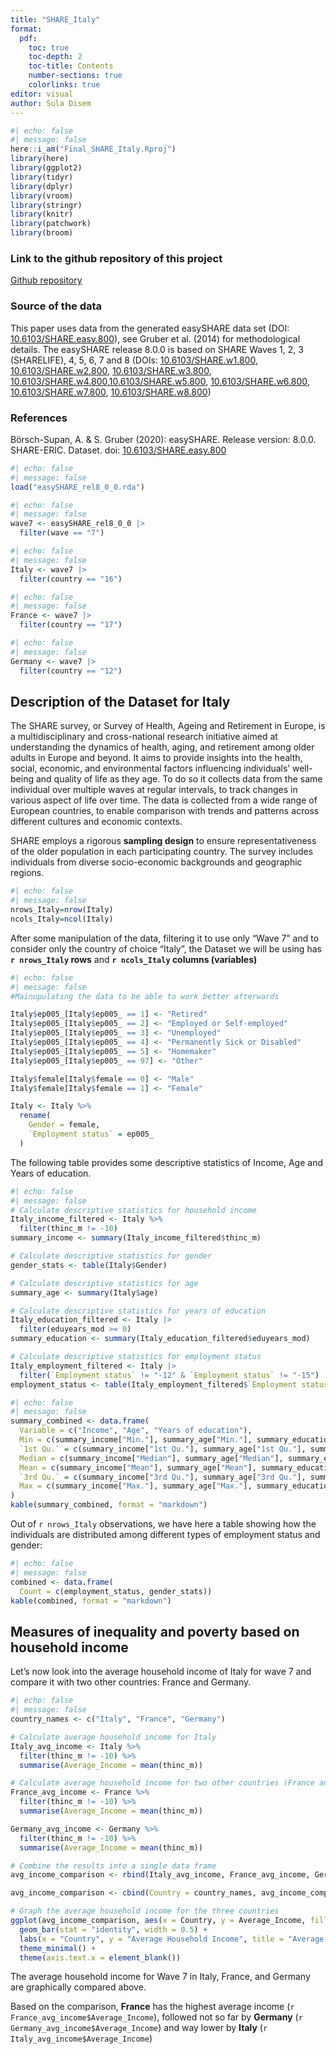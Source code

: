 ```yaml
---
title: "SHARE_Italy"
format:
  pdf:
    toc: true
    toc-depth: 2
    toc-title: Contents
    number-sections: true
    colorlinks: true
editor: visual
author: Sula Disem
---
```


```r
#| echo: false
#| message: false
here::i_am("Final_SHARE_Italy.Rproj")
library(here)
library(ggplot2)
library(tidyr)
library(dplyr)
library(vroom)
library(stringr)
library(knitr)
library(patchwork)
library(broom)
```

### Link to the github repository of this project {.appendix}

[Github repository](https://github.com/suladi23/measurement_issues_SHARE_Italy)

### Source of the data {.appendix}
This paper uses data from the generated easySHARE data set (DOI: [10.6103/SHARE.easy.800](https://share-eric.eu/data/data-set-details/easyshare)), see Gruber et al. (2014) for methodological details. The easySHARE release 8.0.0 is based on SHARE Waves 1, 2, 3 (SHARELIFE), 4, 5, 6, 7 and 8 (DOIs: [10.6103/SHARE.w1.800](http://dx.doi.org/10.6103/SHARE.w1.800), [10.6103/SHARE.w2.800](http://dx.doi.org/10.6103/SHARE.w2.800), [10.6103/SHARE.w3.800](http://dx.doi.org/10.6103/SHARE.w3.800), [10.6103/SHARE.w4.800](http://dx.doi.org/10.6103/SHARE.w4.800),[10.6103/SHARE.w5.800](http://dx.doi.org/10.6103/SHARE.w5.800), [10.6103/SHARE.w6.800](http://dx.doi.org/10.6103/SHARE.w6.800), [10.6103/SHARE.w7.800](http://dx.doi.org/10.6103/SHARE.w7.800), [10.6103/SHARE.w8.800](http://dx.doi.org/10.6103/SHARE.w8.800))

### References {.appendix}
Börsch-Supan, A. & S. Gruber (2020): easySHARE. Release version: 8.0.0. SHARE-ERIC. Dataset. doi: [10.6103/SHARE.easy.800](http://dx.doi.org/10.6103/SHARE.easy.800)


```r
#| echo: false
#| message: false
load("easySHARE_rel8_0_0.rda")
```

```r
#| echo: false
#| message: false
wave7 <- easySHARE_rel8_0_0 |>
  filter(wave == "7")
```

```r
#| echo: false
#| message: false
Italy <- wave7 |>
  filter(country == "16")
```

```r
#| echo: false
#| message: false
France <- wave7 |>
  filter(country == "17")
```

```r
#| echo: false
#| message: false
Germany <- wave7 |>
  filter(country == "12")
```


## Description of the Dataset for Italy

The SHARE survey, or Survey of Health, Ageing and Retirement in Europe, is a multidisciplinary and cross-national research initiative aimed at understanding the dynamics of health, aging, and retirement among older adults in Europe and beyond.
It aims to provide insights into the health, social, economic, and environmental factors influencing individuals' well-being and quality of life as they age.
To do so it collects data from the same individual over multiple waves at regular intervals, to track changes in various aspect of life over time. The data is collected from a wide range of European countries, to enable comparison with trends and patterns across different cultures and economic contexts.

SHARE employs a rigorous **sampling design** to ensure representativeness of the older population in each participating country. The survey includes individuals from diverse socio-economic backgrounds and geographic regions.

```r
#| echo: false
#| message: false
nrows_Italy=nrow(Italy)
ncols_Italy=ncol(Italy)
```

After some manipulation of the data, filtering it to use only "Wave 7" and to consider only the country of choice "Italy", the Dataset we will be using has **`r nrows_Italy` rows** and **`r ncols_Italy` columns (variables)**


```r
#| echo: false
#| message: false
#Mainupulating the data to be able to work better afterwards

Italy$ep005_[Italy$ep005_ == 1] <- "Retired"
Italy$ep005_[Italy$ep005_ == 2] <- "Employed or Self-employed"
Italy$ep005_[Italy$ep005_ == 3] <- "Unemployed"
Italy$ep005_[Italy$ep005_ == 4] <- "Permanently Sick or Disabled"
Italy$ep005_[Italy$ep005_ == 5] <- "Homemaker"
Italy$ep005_[Italy$ep005_ == 97] <- "Other"

Italy$female[Italy$female == 0] <- "Male"
Italy$female[Italy$female == 1] <- "Female"

Italy <- Italy %>%
  rename(
    Gender = female,
    `Employment status` = ep005_
  )
```


The following table provides some descriptive statistics of Income, Age and Years of education.

```r
#| echo: false
#| message: false
# Calculate descriptive statistics for household income
Italy_income_filtered <- Italy %>% 
  filter(thinc_m != -10)
summary_income <- summary(Italy_income_filtered$thinc_m)

# Calculate descriptive statistics for gender
gender_stats <- table(Italy$Gender)

# Calculate descriptive statistics for age
summary_age <- summary(Italy$age)

# Calculate descriptive statistics for years of education
Italy_education_filtered <- Italy |>
  filter(eduyears_mod >= 0)
summary_education <- summary(Italy_education_filtered$eduyears_mod)

# Calculate descriptive statistics for employment status
Italy_employment_filtered <- Italy |>
  filter(`Employment status` != "-12" & `Employment status` != "-15")
employment_status <- table(Italy_employment_filtered$`Employment status`)
```

```r
#| echo: false
#| message: false
summary_combined <- data.frame(
  Variable = c("Income", "Age", "Years of education"),
  Min = c(summary_income["Min."], summary_age["Min."], summary_education["Min."]),
  `1st Qu.` = c(summary_income["1st Qu."], summary_age["1st Qu."], summary_education["1st Qu."]),
  Median = c(summary_income["Median"], summary_age["Median"], summary_education["Median"]),
  Mean = c(summary_income["Mean"], summary_age["Mean"], summary_education["Mean"]),
  `3rd Qu.` = c(summary_income["3rd Qu."], summary_age["3rd Qu."], summary_education["3rd Qu."]),
  Max = c(summary_income["Max."], summary_age["Max."], summary_education["Max."])
)
kable(summary_combined, format = "markdown")
```

Out of `r nrows_Italy` observations, we have here a table showing how the individuals are distributed among different types of employment status and gender:
```r
#| echo: false
#| message: false
combined <- data.frame(
  Count = c(employment_status, gender_stats))
kable(combined, format = "markdown")
```

## Measures of inequality and poverty based on household income

Let's now look into the average household income of Italy for wave 7 and compare it with two other countries: France and Germany.

```r
#| echo: false
#| message: false
country_names <- c("Italy", "France", "Germany")

# Calculate average household income for Italy
Italy_avg_income <- Italy %>%
  filter(thinc_m != -10) %>%
  summarise(Average_Income = mean(thinc_m))

# Calculate average household income for two other countries (France and Netherlands)
France_avg_income <- France %>%
  filter(thinc_m != -10) %>%
  summarise(Average_Income = mean(thinc_m))

Germany_avg_income <- Germany %>%
  filter(thinc_m != -10) %>%
  summarise(Average_Income = mean(thinc_m))

# Combine the results into a single data frame
avg_income_comparison <- rbind(Italy_avg_income, France_avg_income, Germany_avg_income)

avg_income_comparison <- cbind(Country = country_names, avg_income_comparison)

# Graph the average household income for the three countries
ggplot(avg_income_comparison, aes(x = Country, y = Average_Income, fill = Country)) +
  geom_bar(stat = "identity", width = 0.5) +
  labs(x = "Country", y = "Average Household Income", title = "Average Household Income Comparison") +
  theme_minimal() +
  theme(axis.text.x = element_blank())
```
The average household income for Wave 7 in Italy, France, and Germany are graphically compared above.

Based on the comparison, **France** has the highest average income (`r France_avg_income$Average_Income`), followed not so far by **Germany** (`r Germany_avg_income$Average_Income`) and way lower by **Italy** (`r Italy_avg_income$Average_Income`)


